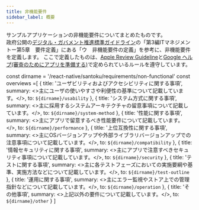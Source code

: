 ```yaml
---
title: 非機能要件
sidebar_label: 概要
---
```


サンプルアプリケーションの非機能要件についてまとめたものです。  
政府公開の[デジタル・ガバメント推進標準ガイドライン][guideline]の「第3編ITマネジメントー第5章　要件定義」にある「ウ　非機能要件の定義」を参考に、非機能要件を定義します。
ここで定義したものは、[Apple Review Guideline](https://developer.apple.com/jp/app-store/review/guidelines/)と[Google ヘルプ(審査のためにアプリを準備する)](https://support.google.com/googleplay/android-developer/answer/9859455?hl=ja)で定められているルールを遵守しています。  

[guideline]:https://cio.go.jp/sites/default/files/uploads/documents/hyoujun_guideline_20210330.pdf

<!-- textlint-disable ja-technical-writing/sentence-length,ja-technical-writing/max-comma,ja-spacing/ja-no-space-around-parentheses,jtf-style/3.3.かっこ類と隣接する文字の間のスペースの有無,ja-technical-writing/ja-no-mixed-period,ja-technical-writing/no-unmatched-pair -->

const dirname = '/react-native/santoku/requirements/non-functional'
const overviews =[
  {
    title: 'ユーザビリティおよびアクセシビリティに関する事項',
    summary: <>主にユーザの使いやすさや利便性の基準について記載しています。</>,
    to: `${dirname}/usability`
  },
  {
    title: 'システム方式に関する事項',
    summary: <>主に採用するシステムアーキテクチャの留意事項について記載しています。</>,
    to: `${dirname}/system-method`
  },
  {
    title: '性能に関する事項',
    summary: <>主にアプリで留意するべき性能要件について記載しています。</>,
    to: `${dirname}/performance`
  },
  {
    title: '上位互換性に関する事項',
    summary: <>主にOSバージョンアップや外部ライブラリバージョンアップでの注意事項について記載しています。</>,
    to: `${dirname}/compatibility`
  },
  {
    title: '情報セキュリティに関する事項',
    summary: <>主にアプリで注意すべきセキュリティ事項について記載しています。</>,
    to: `${dirname}/security`
  },
  {
    title: 'テストに関する事項',
    summary: <>主に各テストフェーズにおいての実施要綱や基準、実施方法などについて記載しています。</>,
    to: `${dirname}/test-outline`
  },
  {
    title: '運用に関する事項',
    summary: <>主にエラー監視やストア上での管理指針などについて記載しています。</>,
    to: `${dirname}/operation`
  },
  {
    title: 'その他事項',
    summary: <>上記以外の要件について記載しています。</>,
    to: `${dirname}/other`
  }
]

<PageList overviews={overviews} colSize={12} />

<!-- textlint-enable ja-technical-writing/sentence-length,ja-technical-writing/max-comma,ja-spacing/ja-no-space-around-parentheses,jtf-style/3.3.かっこ類と隣接する文字の間のスペースの有無,ja-technical-writing/ja-no-mixed-period,ja-technical-writing/no-unmatched-pair -->
